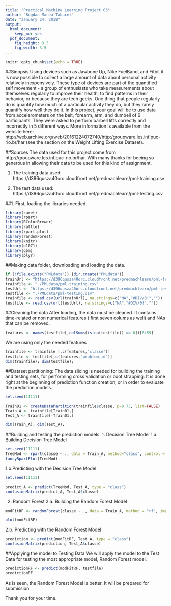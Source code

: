 ---
title: "Practical Machine Learning Project 03"
author: "Bogdan Manea Tabacel"
date: "January 24, 2018"
output:
  html_document:
    keep_md: yes
  pdf_document:
    fig_height: 3.5
    fig_width: 3.5
---

```{r setup, include=FALSE}
knitr::opts_chunk$set(echo = TRUE)
```


##Sinopsis
Using devices such as Jawbone Up, Nike FuelBand, and Fitbit it is now possible to collect a large amount of data about personal activity relatively inexpensively. These type of devices are part of the quantified self movement - a group of enthusiasts who take measurements about themselves regularly to improve their health, to find patterns in their behavior, or because they are tech geeks. One thing that people regularly do is quantify how much of a particular activity they do, but they rarely quantify how well they do it. In this project, your goal will be to use data from accelerometers on the belt, forearm, arm, and dumbell of 6 participants. They were asked to perform barbell lifts correctly and incorrectly in 5 different ways. More information is available from the website here: http://web.archive.org/web/20161224072740/http:/groupware.les.inf.puc-rio.br/har (see the section on the Weight Lifting Exercise Dataset).

##Sources
The data used for this project come from  http://groupware.les.inf.puc-rio.br/har. With many thanks for beeing so generous in allowing their data to be used for this kind of assignment.

1. The training data used:
https://d396qusza40orc.cloudfront.net/predmachlearn/pml-training.csv

2. The test data used:
https://d396qusza40orc.cloudfront.net/predmachlearn/pml-testing.csv



##1. First, loading the libraries needed.

```{r }
library(caret)
library(rpart)
library(RColorBrewer)
library(rattle)
library(rpart.plot)
library(randomForest)
library(knitr)
library(e1071)
library(gbm)
library(plyr)
```


##Making data folder, downloading and loading the data.

```{r }
if (!file.exists("PMLdata")) {dir.create("PMLdata")}
trainUrl <- "https://d396qusza40orc.cloudfront.net/predmachlearn/pml-training.csv"
trainfile <- "./PMLdata/pml-training.csv"
testUrl <- "https://d396qusza40orc.cloudfront.net/predmachlearn/pml-testing.csv"
testfile <- "./PMLdata/pml-testing.csv"
trainfile <- read.csv(url(trainUrl), na.strings=c("NA","#DIV/0!",""))
testfile <- read.csv(url(testUrl), na.strings=c("NA","#DIV/0!",""))

```

##Cleaning the data
After loading, the data must be cleaned. It contains time-related or non numerical features ( first seven colums as well) and NAs that can be removed.
```{r }
features <- names(testfile[,colSums(is.na(testfile)) == 0])[8:59]
```

We are using only the needed features
```{r }
trainfile <- trainfile [,c(features,"classe")]
testfile <- testfile[,c(features,"problem_id")]
dim(trainfile); dim(testfile);
```

##Dataset partitioning:
The data slicing is needed for building the training and testing sets, for performing cross validation or boot strapping. It is done right at the beginning of prediction function creation, or in order to evaluate the prediction models.
```{r }
set.seed(11111)

Train01 <- createDataPartition(trainfile$classe, p=0.75, list=FALSE)
Train_A <- trainfile[Train01,]
Test_A <- trainfile[-Train01,]

dim(Train_A); dim(Test_A);

```

##Building and testing the prediction models.
1. Decision Tree Model
1.a. Building Decision Tree Model
```{r }
set.seed(11111)
TreeMod <- rpart(classe ~ ., data = Train_A, method="class", control = rpart.control(method = "cv", number = 5))
fancyRpartPlot(TreeMod)
```

1.b.Predicting with the Decision Tree Model
```{r }
set.seed(11111)

predict_A <- predict(TreeMod, Test_A, type = "class")
confusionMatrix(predict_A, Test_A$classe)
```

2. Random Forest 
2.a. Building the Random Forest Model
```{r }
modFitRF <- randomForest(classe ~ ., data = Train_A, method = "rf", importance = T, trControl = trainControl(method = "cv", classProbs=TRUE,savePredictions=TRUE,allowParallel=TRUE, number = 10))

plot(modFitRF)
```

2.b. Predicting with the Random Forest Model
```{r }
prediction <- predict(modFitRF, Test_A, type = "class")
confusionMatrix(prediction, Test_A$classe)
```

##Applying the model to Testing Data
We will apply the model to the Test Data for testing the most appropriate model, Random Forest model.
```{r }
predictionRF <- predict(modFitRF, testfile)
predictionRF
```

As is seen, the Random Forest Model is better.
It will be prepared for submission.

Thank you for your time.
